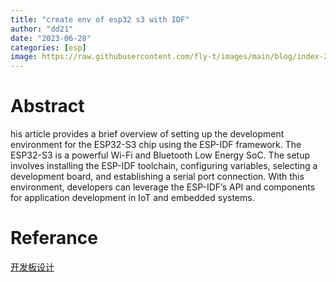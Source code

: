 ```yaml
---
title: "create env of esp32 s3 with IDF" 
author: "dd21"
date: "2023-06-28" 
categories: [esp]
image: https://raw.githubusercontent.com/fly-t/images/main/blog/index-2023-06-28-21-20-20.png
---
```



# Abstract

his article provides a brief overview of setting up the development environment for the ESP32-S3 chip using the ESP-IDF framework. The ESP32-S3 is a powerful Wi-Fi and Bluetooth Low Energy SoC. The setup involves installing the ESP-IDF toolchain, configuring variables, selecting a development board, and establishing a serial port connection. With this environment, developers can leverage the ESP-IDF's API and components for application development in IoT and embedded systems.

# Referance

[开发板设计](../esp32_dev_1/index.qmd)

